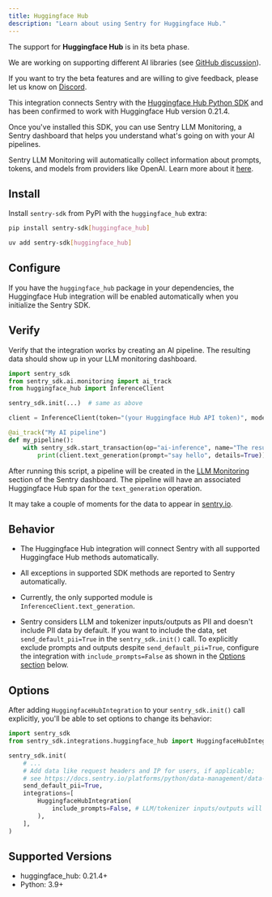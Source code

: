```yaml
---
title: Huggingface Hub
description: "Learn about using Sentry for Huggingface Hub."
---
```


<Alert title="Beta">

The support for **Huggingface Hub** is in its beta phase.

We are working on supporting different AI libraries (see [GitHub discussion](https://github.com/getsentry/sentry-python/discussions/3007)).

If you want to try the beta features and are willing to give feedback, please let us know on [Discord](https://discord.com/invite/Ww9hbqr).

</Alert>

This integration connects Sentry with the [Huggingface Hub Python SDK](https://github.com/huggingface/huggingface_hub) and has been confirmed to work with Huggingface Hub version 0.21.4.

Once you've installed this SDK, you can use Sentry LLM Monitoring, a Sentry dashboard that helps you understand what's going on with your AI pipelines.

Sentry LLM Monitoring will automatically collect information about prompts, tokens, and models from providers like OpenAI. Learn more about it [here](/product/insights/llm-monitoring).

## Install

Install `sentry-sdk` from PyPI with the `huggingface_hub` extra:

```bash {tabTitle:pip}
pip install sentry-sdk[huggingface_hub]
```
```bash {tabTitle:uv}
uv add sentry-sdk[huggingface_hub]
```

## Configure

If you have the `huggingface_hub` package in your dependencies, the Huggingface Hub integration will be enabled automatically when you initialize the Sentry SDK.

<PlatformContent includePath="getting-started-config" />

## Verify

Verify that the integration works by creating an AI pipeline. The resulting data should show up in your LLM monitoring dashboard.

```python
import sentry_sdk
from sentry_sdk.ai.monitoring import ai_track
from huggingface_hub import InferenceClient

sentry_sdk.init(...)  # same as above

client = InferenceClient(token="(your Huggingface Hub API token)", model="HuggingFaceH4/zephyr-7b-beta")

@ai_track("My AI pipeline")
def my_pipeline():
    with sentry_sdk.start_transaction(op="ai-inference", name="The result of the AI inference"):
        print(client.text_generation(prompt="say hello", details=True))

```

After running this script, a pipeline will be created in the [LLM Monitoring](/product/insights/llm-monitoring) section of the Sentry dashboard. The pipeline will have an associated Huggingface Hub span for the `text_generation` operation.

It may take a couple of moments for the data to appear in [sentry.io](https://sentry.io).

## Behavior

- The Huggingface Hub integration will connect Sentry with all supported Huggingface Hub methods automatically.

- All exceptions in supported SDK methods are reported to Sentry automatically.

- Currently, the only supported module is `InferenceClient.text_generation`.

- Sentry considers LLM and tokenizer inputs/outputs as PII and doesn't include PII data by default. If you want to include the data, set `send_default_pii=True` in the `sentry_sdk.init()` call. To explicitly exclude prompts and outputs despite `send_default_pii=True`, configure the integration with `include_prompts=False` as shown in the [Options section](#options) below.

## Options

After adding `HuggingfaceHubIntegration` to your `sentry_sdk.init()` call explicitly, you'll be able to set options to change its behavior:

```python
import sentry_sdk
from sentry_sdk.integrations.huggingface_hub import HuggingfaceHubIntegration

sentry_sdk.init(
    # ...
    # Add data like request headers and IP for users, if applicable;
    # see https://docs.sentry.io/platforms/python/data-management/data-collected/ for more info
    send_default_pii=True,
    integrations=[
        HuggingfaceHubIntegration(
            include_prompts=False, # LLM/tokenizer inputs/outputs will be not sent to Sentry, despite send_default_pii=True
        ),
    ],
)
```

## Supported Versions

- huggingface_hub: 0.21.4+
- Python: 3.9+

